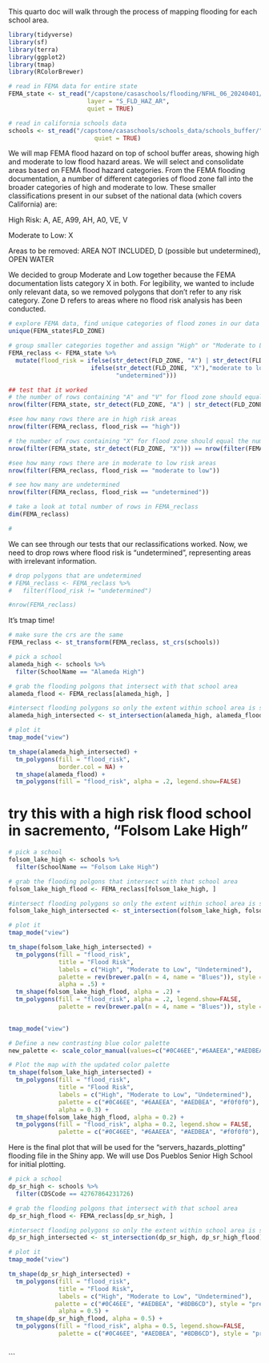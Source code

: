 This quarto doc will walk through the process of mapping flooding for each school area.

```r
library(tidyverse)
library(sf)
library(terra)
library(ggplot2)
library(tmap)
library(RColorBrewer)
```


```r
# read in FEMA data for entire state
FEMA_state <- st_read("/capstone/casaschools/flooding/NFHL_06_20240401/NFHL_06_20240401.gdb",
                      layer = "S_FLD_HAZ_AR",
                      quiet = TRUE)

# read in california schools data
schools <- st_read("/capstone/casaschools/schools_data/schools_buffer/",
                        quiet = TRUE)
```

We will map FEMA flood hazard on top of school buffer areas, showing high and moderate to low flood hazard areas. We will select and consolidate areas based on FEMA flood hazard categories. From the FEMA flooding documentation, a number of different categories of flood zone fall into the broader categories of high and moderate to low. These smaller classifications present in our subset of the national data (which covers California) are:

High Risk:
A, AE, A99, AH, A0, VE, V

Moderate to Low:
X

Areas to be removed:
AREA NOT INCLUDED, D (possible but undetermined), OPEN WATER

We decided to group Moderate and Low together because the FEMA documentation lists category X in both. For legibility, we wanted to include only relevant data, so we removed polygons that don't refer to any risk category. Zone D refers to areas where no flood risk analysis has been conducted.

```r
# explore FEMA data, find unique categories of flood zones in our data
unique(FEMA_state$FLD_ZONE)

# group smaller categories together and assign "High" or "Moderate to Low" risk to them
FEMA_reclass <- FEMA_state %>%
  mutate(flood_risk = ifelse(str_detect(FLD_ZONE, "A") | str_detect(FLD_ZONE, "V"), "high",
                       ifelse(str_detect(FLD_ZONE, "X"),"moderate to low",
                              "undetermined")))

## test that it worked
# the number of rows containing "A" and "V" for flood zone should equal the number of high risk polygons
nrow(filter(FEMA_state, str_detect(FLD_ZONE, "A") | str_detect(FLD_ZONE, "V"))) == nrow(filter(FEMA_reclass, flood_risk == "high"))

#see how many rows there are in high risk areas
nrow(filter(FEMA_reclass, flood_risk == "high"))

# the number of rows containing "X" for flood zone should equal the number of moderate to low risk polygons
nrow(filter(FEMA_state, str_detect(FLD_ZONE, "X"))) == nrow(filter(FEMA_reclass, flood_risk == "moderate to low"))

#see how many rows there are in moderate to low risk areas
nrow(filter(FEMA_reclass, flood_risk == "moderate to low"))

# see how many are undetermined
nrow(filter(FEMA_reclass, flood_risk == "undetermined"))

# take a look at total number of rows in FEMA_reclass
dim(FEMA_reclass)

#
```

We can see through our tests that our reclassifications worked. Now, we need to drop rows where flood risk is "undetermined", representing areas with irrelevant information.

```r
# drop polygons that are undetermined
# FEMA_reclass <- FEMA_reclass %>% 
#   filter(flood_risk != "undetermined")

#nrow(FEMA_reclass)
```

It's tmap time! 

```r
# make sure the crs are the same
FEMA_reclass <- st_transform(FEMA_reclass, st_crs(schools))

# pick a school
alameda_high <- schools %>% 
  filter(SchoolName == "Alameda High")

# grab the flooding polgons that intersect with that school area
alameda_flood <- FEMA_reclass[alameda_high, ]

#intersect flooding polygons so only the extent within school area is shown
alameda_high_intersected <- st_intersection(alameda_high, alameda_flood)

# plot it
tmap_mode("view")

tm_shape(alameda_high_intersected) +
  tm_polygons(fill = "flood_risk",
              border.col = NA) +
  tm_shape(alameda_flood) + 
  tm_polygons(fill = "flood_risk", alpha = .2, legend.show=FALSE) 


```

# try this with a high risk flood school in sacremento, "Folsom Lake High"

```r
# pick a school
folsom_lake_high <- schools %>% 
  filter(SchoolName == "Folsom Lake High")

# grab the flooding polgons that intersect with that school area
folsom_lake_high_flood <- FEMA_reclass[folsom_lake_high, ]

#intersect flooding polygons so only the extent within school area is shown
folsom_lake_high_intersected <- st_intersection(folsom_lake_high, folsom_lake_high_flood)

# plot it
tmap_mode("view")

tm_shape(folsom_lake_high_intersected) +
  tm_polygons(fill = "flood_risk",
              title = "Flood Risk",
              labels = c("High", "Moderate to Low", "Undetermined"),
              palette = rev(brewer.pal(n = 4, name = "Blues")), style = "pretty",
              alpha = .5) +
  tm_shape(folsom_lake_high_flood, alpha = .2) + 
  tm_polygons(fill = "flood_risk", alpha = .2, legend.show=FALSE, 
              palette = rev(brewer.pal(n = 4, name = "Blues")), style = "pretty")
  
```

```r
tmap_mode("view")

# Define a new contrasting blue color palette
new_palette <- scale_color_manual(values=c("#0C46EE","#6AAEEA","#AEDBEA","#f0f0f0"))

# Plot the map with the updated color palette
tm_shape(folsom_lake_high_intersected) +
  tm_polygons(fill = "flood_risk",
              title = "Flood Risk",
              labels = c("High", "Moderate to Low", "Undetermined"),
              palette = c("#0C46EE", "#6AAEEA", "#AEDBEA", "#f0f0f0"), style = "pretty",
              alpha = 0.3) +
  tm_shape(folsom_lake_high_flood, alpha = 0.2) + 
  tm_polygons(fill = "flood_risk", alpha = 0.2, legend.show = FALSE, 
              palette = c("#0C46EE", "#6AAEEA", "#AEDBEA", "#f0f0f0"), style = "pretty")
```

Here is the final plot that will be used for the "servers_hazards_plotting" flooding file in the Shiny app. We will use Dos Pueblos Senior High School for initial plotting. 

```r
# pick a school
dp_sr_high <- schools %>% 
  filter(CDSCode == 42767864231726)

# grab the flooding polgons that intersect with that school area
dp_sr_high_flood <- FEMA_reclass[dp_sr_high, ]

#intersect flooding polygons so only the extent within school area is shown
dp_sr_high_intersected <- st_intersection(dp_sr_high, dp_sr_high_flood)

# plot it
tmap_mode("view")

tm_shape(dp_sr_high_intersected) +
  tm_polygons(fill = "flood_risk",
              title = "Flood Risk",
              labels = c("High", "Moderate to Low", "Undetermined"),
             palette = c("#0C46EE", "#AEDBEA", "#8DB6CD"), style = "pretty",
              alpha = 0.5) +
  tm_shape(dp_sr_high_flood, alpha = 0.5) + 
  tm_polygons(fill = "flood_risk", alpha = 0.5, legend.show=FALSE, 
              palette = c("#0C46EE", "#AEDBEA", "#8DB6CD"), style = "pretty")
  
```
```

